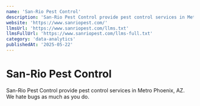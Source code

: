 ```yaml
---
name: 'San-Rio Pest Control'
description: 'San-Rio Pest Control provide pest control services in Metro Phoenix, AZ. We hate bugs as much as you do.'
website: 'https://www.sanriopest.com/'
llmsUrl: 'https://www.sanriopest.com/llms.txt'
llmsFullUrl: 'https://www.sanriopest.com/llms-full.txt'
category: 'data-analytics'
publishedAt: '2025-05-22'
---
```


# San-Rio Pest Control

San-Rio Pest Control provide pest control services in Metro Phoenix, AZ. We hate bugs as much as you do.
